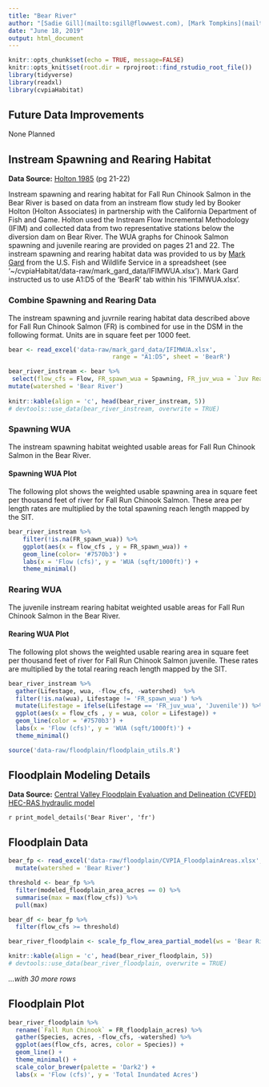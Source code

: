 ```yaml
---
title: "Bear River"
author: "[Sadie Gill](mailto:sgill@flowwest.com), [Mark Tompkins](mailto:mtompkins@flowwest.com), [Erin Cain](ecain@flowwest.com)"
date: "June 18, 2019"
output: html_document
---
```


```r
knitr::opts_chunk$set(echo = TRUE, message=FALSE)
knitr::opts_knit$set(root.dir = rprojroot::find_rstudio_root_file())
library(tidyverse)
library(readxl)
library(cvpiaHabitat)
```
## Future Data Improvements
None Planned

## Instream Spawning and Rearing Habitat

**Data Source:**
[Holton 1985](https://s3-us-west-2.amazonaws.com/cvpiahabitat-r-package/cvpia-sit-model-inputs/Holton1985_BearRiverIFIM.PDF) (pg 21-22)

Instream spawning and rearing habitat for Fall Run Chinook Salmon in the Bear River is based on data from an instream flow study led by Booker Holton (Holton Associates) in partnership with the California Department of Fish and Game. Holton used the Instream Flow Incremental Methodology (IFIM) and collected data from two representative stations below the diversion dam on Bear River. The WUA graphs for Chinook Salmon spawning and juvenile rearing are provided on pages 21 and 22. The instream spawning and rearing habitat data was provided to us by [Mark Gard](mailto:mark_gard@fws.gov) from the U.S. Fish and Wildlife Service in a spreadsheet (see '~/cvpiaHabitat/data-raw/mark_gard_data/IFIMWUA.xlsx'). Mark Gard instructed us to use A1:D5 of the 'BearR' tab within his 'IFIMWUA.xlsx'.

### Combine Spawning and Rearing Data
The instream spawning and juvrnile rearing habitat data described above for Fall Run Chinook Salmon (FR) is combined for use in the DSM in the following format. Units are in square feet per 1000 feet.


```r
bear <- read_excel('data-raw/mark_gard_data/IFIMWUA.xlsx', 
                             range = "A1:D5", sheet = 'BearR')

bear_river_instream <- bear %>% 
 select(flow_cfs = Flow, FR_spawn_wua = Spawning, FR_juv_wua = `Juv Rearing`) %>% 
mutate(watershed = 'Bear River')
  
knitr::kable(align = 'c', head(bear_river_instream, 5))
# devtools::use_data(bear_river_instream, overwrite = TRUE)
```

### Spawning WUA 
The instream spawning habitat weighted usable areas for Fall Run Chinook Salmon in the Bear River.

#### Spawning WUA Plot
The following plot shows the weighted usable spawning area in square feet per thousand feet of river for Fall Run Chinook Salmon. These area per length rates are multiplied by the total spawning reach length mapped by the SIT. 

``` r
bear_river_instream %>% 
    filter(!is.na(FR_spawn_wua)) %>%
    ggplot(aes(x = flow_cfs , y = FR_spawn_wua)) +
    geom_line(color= '#7570b3') +
    labs(x = 'Flow (cfs)', y = 'WUA (sqft/1000ft)') + 
    theme_minimal()

```


### Rearing WUA
The juvenile instream rearing habitat weighted usable areas for Fall Run Chinook Salmon in the Bear River. 

#### Rearing WUA Plot

The following plot shows the weighted usable rearing area in square feet per thousand feet of river for Fall Run Chinook Salmon juvenile. These rates are multiplied by the total rearing reach length mapped by the SIT. 
``` r
bear_river_instream %>% 
  gather(Lifestage, wua, -flow_cfs, -watershed)  %>% 
  filter(!is.na(wua), Lifestage != 'FR_spawn_wua') %>%
  mutate(Lifestage = ifelse(Lifestage == 'FR_juv_wua', 'Juvenile')) %>% 
  ggplot(aes(x = flow_cfs , y = wua, color = Lifestage)) +
  geom_line(color = '#7570b3') +
  labs(x = 'Flow (cfs)', y = 'WUA (sqft/1000ft)') +
  theme_minimal()
```

```r
source('data-raw/floodplain/floodplain_utils.R')
```

## Floodplain Modeling Details

**Data Source:**
[Central Valley Floodplain Evaluation and Delineation (CVFED) HEC-RAS hydraulic model](https://s3-us-west-2.amazonaws.com/cvpiahabitat-r-package/cvpia-sit-model-inputs/CombinedTM_IQAR_Final-FULL-REPORT_20140206.pdf)

`r print_model_details('Bear River', 'fr')`

## Floodplain Data

```r
bear_fp <- read_excel('data-raw/floodplain/CVPIA_FloodplainAreas.xlsx', sheet = 'BearRiver') %>%
  mutate(watershed = 'Bear River')

threshold <- bear_fp %>% 
  filter(modeled_floodplain_area_acres == 0) %>% 
  summarise(max = max(flow_cfs)) %>% 
  pull(max)

bear_df <- bear_fp %>% 
  filter(flow_cfs >= threshold)

bear_river_floodplain <- scale_fp_flow_area_partial_model(ws = 'Bear River', df = bear_df) 

knitr::kable(align = 'c', head(bear_river_floodplain, 5)) 
# devtools::use_data(bear_river_floodplain, overwrite = TRUE)
```


*...with 30 more rows*

## Floodplain Plot
```r
bear_river_floodplain %>% 
  rename(`Fall Run Chinook` = FR_floodplain_acres) %>% 
  gather(Species, acres, -flow_cfs, -watershed) %>% 
  ggplot(aes(flow_cfs, acres, color = Species)) +
  geom_line() +
  theme_minimal() +
  scale_color_brewer(palette = 'Dark2') +
  labs(x = 'Flow (cfs)', y = 'Total Inundated Acres')
```


